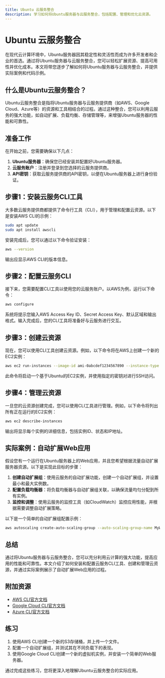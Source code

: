 ```yaml
---
title: Ubuntu 云服务整合
description: 学习如何将Ubuntu服务器与云服务整合，包括配置、管理和优化云资源。
---
```


# Ubuntu 云服务整合

在现代云计算环境中，Ubuntu服务器因其稳定性和灵活性而成为许多开发者和企业的首选。通过将Ubuntu服务器与云服务整合，您可以轻松扩展资源、提高可用性并优化成本。本文将带您逐步了解如何将Ubuntu服务器与云服务整合，并提供实际案例和代码示例。

## 什么是Ubuntu云服务整合？

Ubuntu云服务整合是指将Ubuntu服务器与云服务提供商（如AWS、Google Cloud、Azure等）的资源和工具相结合的过程。通过这种整合，您可以利用云服务的强大功能，如自动扩展、负载均衡、存储管理等，来增强Ubuntu服务器的性能和可靠性。

## 准备工作

在开始之前，您需要确保以下几点：

1. **Ubuntu服务器**：确保您已经安装并配置好Ubuntu服务器。
2. **云服务账户**：注册并登录到您选择的云服务提供商。
3. **API密钥**：获取云服务提供商的API密钥，以便在Ubuntu服务器上进行身份验证。

## 步骤1：安装云服务CLI工具

大多数云服务提供商都提供了命令行工具（CLI），用于管理和配置云资源。以下是安装AWS CLI的示例：

```bash
sudo apt update
sudo apt install awscli
```

安装完成后，您可以通过以下命令验证安装：

```bash
aws --version
```

输出应显示AWS CLI的版本信息。

## 步骤2：配置云服务CLI

接下来，您需要配置CLI工具以使用您的云服务账户。以AWS为例，运行以下命令：

```bash
aws configure
```

系统将提示您输入AWS Access Key ID、Secret Access Key、默认区域和输出格式。输入完成后，您的CLI工具将准备好与云服务进行交互。

## 步骤3：创建云资源

现在，您可以使用CLI工具创建云资源。例如，以下命令将在AWS上创建一个新的EC2实例：

```bash
aws ec2 run-instances --image-id ami-0abcdef1234567890 --instance-type t2.micro --key-name MyKeyPair
```

此命令将启动一个基于Ubuntu的EC2实例，并使用指定的密钥对进行SSH访问。

## 步骤4：管理云资源

一旦您的云资源创建完成，您可以使用CLI工具进行管理。例如，以下命令将列出所有正在运行的EC2实例：

```bash
aws ec2 describe-instances
```

输出将显示每个实例的详细信息，包括实例ID、状态和IP地址。

## 实际案例：自动扩展Web应用

假设您有一个运行在Ubuntu服务器上的Web应用，并且您希望根据流量自动扩展服务器资源。以下是实现此目标的步骤：

1. **创建自动扩展组**：使用云服务的自动扩展功能，创建一个自动扩展组，并设置最小和最大实例数。
2. **配置负载均衡器**：将负载均衡器与自动扩展组关联，以确保流量均匀分配到所有实例。
3. **监控和调整**：使用云服务的监控工具（如CloudWatch）监控应用性能，并根据需要调整自动扩展策略。

以下是一个简单的自动扩展组配置示例：

```bash
aws autoscaling create-auto-scaling-group --auto-scaling-group-name MyWebAppASG --launch-configuration-name MyLaunchConfig --min-size 2 --max-size 10 --vpc-zone-identifier subnet-0123456789abcdef0
```

## 总结

通过将Ubuntu服务器与云服务整合，您可以充分利用云计算的强大功能，提高应用的性能和可靠性。本文介绍了如何安装和配置云服务CLI工具、创建和管理云资源，并通过实际案例展示了自动扩展Web应用的过程。

## 附加资源

- [AWS CLI官方文档](https://docs.aws.amazon.com/cli/latest/userguide/cli-chap-welcome.html)
- [Google Cloud CLI官方文档](https://cloud.google.com/sdk/docs)
- [Azure CLI官方文档](https://docs.microsoft.com/en-us/cli/azure/)

## 练习

1. 使用AWS CLI创建一个新的S3存储桶，并上传一个文件。
2. 配置一个自动扩展组，并测试其在不同负载下的表现。
3. 使用Google Cloud CLI创建一个新的虚拟机实例，并安装一个简单的Web服务器。

通过完成这些练习，您将更深入地理解Ubuntu云服务整合的实际应用。